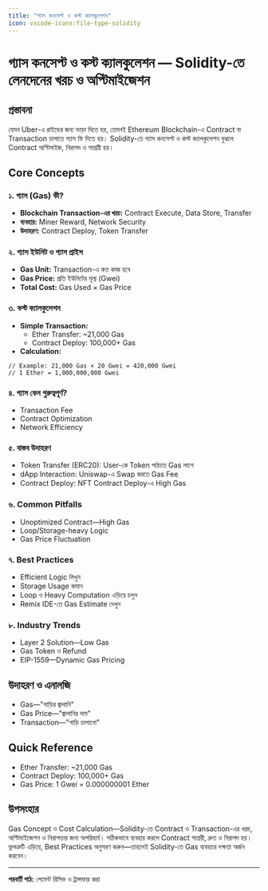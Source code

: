 ```yaml
---
title: "গ্যাস কনসেপ্ট ও কস্ট ক্যালকুলেশন"
icon: vscode-icons:file-type-solidity
---
```


# গ্যাস কনসেপ্ট ও কস্ট ক্যালকুলেশন — Solidity-তে লেনদেনের খরচ ও অপ্টিমাইজেশন

## প্রস্তাবনা

যেমন Uber-এ রাইডের জন্য ভাড়া দিতে হয়, তেমনই Ethereum Blockchain-এ Contract বা Transaction চালাতে গ্যাস ফি দিতে হয়। Solidity-তে গ্যাস কনসেপ্ট ও কস্ট ক্যালকুলেশন বুঝলে Contract অপ্টিমাইজ, নিরাপদ ও সাশ্রয়ী হয়।

## Core Concepts

### ১. গ্যাস (Gas) কী?
- **Blockchain Transaction-এর খরচ:** Contract Execute, Data Store, Transfer
- **ব্যবহার:** Miner Reward, Network Security
- **উদাহরণ:** Contract Deploy, Token Transfer

### ২. গ্যাস ইউনিট ও গ্যাস প্রাইস
- **Gas Unit:** Transaction-এ কত কাজ হবে
- **Gas Price:** প্রতি ইউনিটের মূল্য (Gwei)
- **Total Cost:** Gas Used × Gas Price

### ৩. কস্ট ক্যালকুলেশন
- **Simple Transaction:**
    - Ether Transfer: ~21,000 Gas
    - Contract Deploy: 100,000+ Gas
- **Calculation:**
```solidity
// Example: 21,000 Gas × 20 Gwei = 420,000 Gwei
// 1 Ether = 1,000,000,000 Gwei
```

### ৪. গ্যাস কেন গুরুত্বপূর্ণ?
- Transaction Fee
- Contract Optimization
- Network Efficiency

### ৫. বাস্তব উদাহরণ
- Token Transfer (ERC20): User-কে Token পাঠাতে Gas লাগে
- dApp Interaction: Uniswap-এ Swap করতে Gas Fee
- Contract Deploy: NFT Contract Deploy-এ High Gas

### ৬. Common Pitfalls
- Unoptimized Contract—High Gas
- Loop/Storage-heavy Logic
- Gas Price Fluctuation

### ৭. Best Practices
- Efficient Logic লিখুন
- Storage Usage কমান
- Loop ও Heavy Computation এড়িয়ে চলুন
- Remix IDE-তে Gas Estimate দেখুন

### ৮. Industry Trends
- Layer 2 Solution—Low Gas
- Gas Token ও Refund
- EIP-1559—Dynamic Gas Pricing

## উদাহরণ ও এনালজি
- Gas—"গাড়ির জ্বালানি"
- Gas Price—"জ্বালানির দাম"
- Transaction—"গাড়ি চালানো"

## Quick Reference

- Ether Transfer: ~21,000 Gas
- Contract Deploy: 100,000+ Gas
- Gas Price: 1 Gwei = 0.000000001 Ether

## উপসংহার

Gas Concept ও Cost Calculation—Solidity-তে Contract ও Transaction-এর খরচ, অপ্টিমাইজেশন ও নিরাপত্তার জন্য অপরিহার্য। সঠিকভাবে ব্যবহার করলে Contract সাশ্রয়ী, দ্রুত ও নিরাপদ হয়। ভুলত্রুটি এড়িয়ে, Best Practices অনুসরণ করুন—তাহলেই Solidity-তে Gas ব্যবহারে দক্ষতা অর্জন করবেন।

---

**পরবর্তী পাঠ:** পেমেন্ট রিসিভ ও ট্রান্সফার করা
